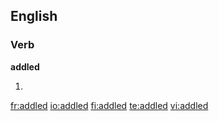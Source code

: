 
==English==

===Verb===
'''addled'''

# {{past of|[[addle]]}}

[[fr:addled]]
[[io:addled]]
[[fi:addled]]
[[te:addled]]
[[vi:addled]]